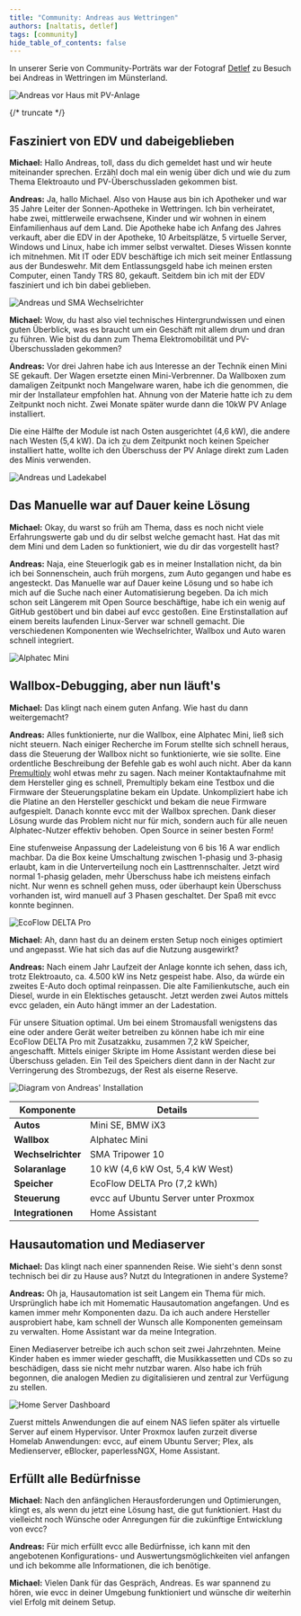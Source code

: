 ```yaml
---
title: "Community: Andreas aus Wettringen"
authors: [naltatis, detlef]
tags: [community]
hide_table_of_contents: false
---
```


In unserer Serie von Community-Porträts war der Fotograf [Detlef](https://hee.se) zu Besuch bei Andreas in Wettringen im Münsterland.

![Andreas vor Haus mit PV-Anlage](./andreas-vor-haus-pv.webp)

{/* truncate */}

## Fasziniert von EDV und dabeigeblieben

**Michael:** Hallo Andreas, toll, dass du dich gemeldet hast und wir heute miteinander sprechen.
Erzähl doch mal ein wenig über dich und wie du zum Thema Elektroauto und PV-Überschussladen gekommen bist.

**Andreas:** Ja, hallo Michael.
Also von Hause aus bin ich Apotheker und war 35 Jahre Leiter der Sonnen-Apotheke in Wettringen.
Ich bin verheiratet, habe zwei, mittlerweile erwachsene, Kinder und wir wohnen in einem Einfamilienhaus auf dem Land.
Die Apotheke habe ich Anfang des Jahres verkauft, aber die EDV in der Apotheke, 10 Arbeitsplätze, 5 virtuelle Server, Windows und Linux, habe ich immer selbst verwaltet.
Dieses Wissen konnte ich mitnehmen.
Mit IT oder EDV beschäftige ich mich seit meiner Entlassung aus der Bundeswehr.
Mit dem Entlassungsgeld habe ich meinen ersten Computer, einen Tandy TRS 80, gekauft.
Seitdem bin ich mit der EDV fasziniert und ich bin dabei geblieben.

![Andreas und SMA Wechselrichter](./andreas-und-sma-wechselrichter.webp)

**Michael:** Wow, du hast also viel technisches Hintergrundwissen und einen guten Überblick, was es braucht um ein Geschäft mit allem drum und dran zu führen.
Wie bist du dann zum Thema Elektromobilität und PV-Überschussladen gekommen?

**Andreas:** Vor drei Jahren habe ich aus Interesse an der Technik einen Mini SE gekauft.
Der Wagen ersetzte einen Mini-Verbrenner.
Da Wallboxen zum damaligen Zeitpunkt noch Mangelware waren, habe ich die genommen, die mir der Installateur empfohlen hat.
Ahnung von der Materie hatte ich zu dem Zeitpunkt noch nicht.
Zwei Monate später wurde dann die 10kW PV Anlage installiert.

Die eine Hälfte der Module ist nach Osten ausgerichtet (4,6 kW), die andere nach Westen (5,4 kW).
Da ich zu dem Zeitpunkt noch keinen Speicher installiert hatte, wollte ich den Überschuss der PV Anlage direkt zum Laden des Minis verwenden.

![Andreas und Ladekabel](./andreas-und-ladekabel.webp)

## Das Manuelle war auf Dauer keine Lösung

**Michael:** Okay, du warst so früh am Thema, dass es noch nicht viele Erfahrungswerte gab und du dir selbst welche gemacht hast.
Hat das mit dem Mini und dem Laden so funktioniert, wie du dir das vorgestellt hast?

**Andreas:** Naja, eine Steuerlogik gab es in meiner Installation nicht, da bin ich bei Sonnenschein, auch früh morgens, zum Auto gegangen und habe es angesteckt.
Das Manuelle war auf Dauer keine Lösung und so habe ich mich auf die Suche nach einer Automatisierung begeben.
Da ich mich schon seit Längerem mit Open Source beschäftige, habe ich ein wenig auf GitHub gestöbert und bin dabei auf evcc gestoßen.
Eine Erstinstallation auf einem bereits laufenden Linux-Server war schnell gemacht.
Die verschiedenen Komponenten wie Wechselrichter, Wallbox und Auto waren schnell integriert.

![Alphatec Mini](./andreas-alphatec-mini.webp)

## Wallbox-Debugging, aber nun läuft's

**Michael:** Das klingt nach einem guten Anfang.
Wie hast du dann weitergemacht?

**Andreas:** Alles funktionierte, nur die Wallbox, eine Alphatec Mini, ließ sich nicht steuern.
Nach einiger Recherche im Forum stellte sich schnell heraus, dass die Steuerung der Wallbox nicht so funktionierte, wie sie sollte.
Eine ordentliche Beschreibung der Befehle gab es wohl auch nicht.
Aber da kann [Premultiply](https://github.com/premultiply) wohl etwas mehr zu sagen.
Nach meiner Kontaktaufnahme mit dem Hersteller ging es schnell, Premultiply bekam eine Testbox und die Firmware der Steuerungsplatine bekam ein Update.
Unkompliziert habe ich die Platine an den Hersteller geschickt und bekam die neue Firmware aufgespielt.
Danach konnte evcc mit der Wallbox sprechen.
Dank dieser Lösung wurde das Problem nicht nur für mich, sondern auch für alle neuen Alphatec-Nutzer effektiv behoben.
Open Source in seiner besten Form!

Eine stufenweise Anpassung der Ladeleistung von 6 bis 16 A war endlich machbar.
Da die Box keine Umschaltung zwischen 1-phasig und 3-phasig erlaubt, kam in die Unterverteilung noch ein Lasttrennschalter.
Jetzt wird normal 1-phasig geladen, mehr Überschuss habe ich meistens einfach nicht.
Nur wenn es schnell gehen muss, oder überhaupt kein Überschuss vorhanden ist, wird manuell auf 3 Phasen geschaltet.
Der Spaß mit evcc konnte beginnen.

![EcoFlow DELTA Pro](./andreas-ecoflow.webp)

**Michael:** Ah, dann hast du an deinem ersten Setup noch einiges optimiert und angepasst.
Wie hat sich das auf die Nutzung ausgewirkt?

**Andreas:** Nach einem Jahr Laufzeit der Anlage konnte ich sehen, dass ich, trotz Elektroauto, ca.
4.500 kW ins Netz gespeist habe.
Also, da würde ein zweites E-Auto doch optimal reinpassen.
Die alte Familienkutsche, auch ein Diesel, wurde in ein Elektisches getauscht.
Jetzt werden zwei Autos mittels evcc geladen, ein Auto hängt immer an der Ladestation.

Für unsere Situation optimal.
Um bei einem Stromausfall wenigstens das eine oder andere Gerät weiter betreiben zu können habe ich mir eine EcoFlow DELTA Pro mit Zusatzakku, zusammen 7,2 kW Speicher, angeschafft.
Mittels einiger Skripte im Home Assistant werden diese bei Überschuss geladen.
Ein Teil des Speichers dient dann in der Nacht zur Verringerung des Strombezugs, der Rest als eiserne Reserve.

![Diagram von Andreas' Installation](./andreas-diagram.svg)

| **Komponente**       | **Details**                              |
|----------------------|------------------------------------------|
| **Autos**            | Mini SE, BMW iX3                         |
| **Wallbox**          | Alphatec Mini                            |
| **Wechselrichter**   | SMA Tripower 10                          |
| **Solaranlage**      | 10 kW (4,6 kW Ost, 5,4 kW West)          |
| **Speicher**         | EcoFlow DELTA Pro (7,2 kWh)              |
| **Steuerung**        | evcc auf Ubuntu Server unter Proxmox     |
| **Integrationen**    | Home Assistant                           |

## Hausautomation und Mediaserver

**Michael:** Das klingt nach einer spannenden Reise.
Wie sieht's denn sonst technisch bei dir zu Hause aus?
Nutzt du Integrationen in andere Systeme?

**Andreas:** Oh ja, Hausautomation ist seit Langem ein Thema für mich.
Ursprünglich habe ich mit Homematic Hausautomation angefangen.
Und es kamen immer mehr Komponenten dazu.
Da ich auch andere Hersteller ausprobiert habe, kam schnell der Wunsch alle Komponenten gemeinsam zu verwalten.
Home Assistant war da meine Integration.

Einen Mediaserver betreibe ich auch schon seit zwei Jahrzehnten.
Meine Kinder haben es immer wieder geschafft, die Musikkassetten und CDs so zu beschädigen, dass sie nicht mehr nutzbar waren.
Also habe ich früh begonnen, die analogen Medien zu digitalisieren und zentral zur Verfügung zu stellen.

![Home Server Dashboard](./andreas-home-server-dashboard.webp)

Zuerst mittels Anwendungen die auf einem NAS liefen später als virtuelle Server auf einem Hypervisor.
Unter Proxmox laufen zurzeit diverse Homelab Anwendungen: evcc, auf einem Ubuntu Server; Plex, als Medienserver, eBlocker, paperlessNGX, Home Assistant.

## Erfüllt alle Bedürfnisse

**Michael:** Nach den anfänglichen Herausforderungen und Optimierungen, klingt es, als wenn du jetzt eine Lösung hast, die gut funktioniert.
Hast du vielleicht noch Wünsche oder Anregungen für die zukünftige Entwicklung von evcc?

**Andreas:** Für mich erfüllt evcc alle Bedürfnisse, ich kann mit den angebotenen Konfigurations- und Auswertungsmöglichkeiten viel anfangen und ich bekomme alle Informationen, die ich benötige.

**Michael:** Vielen Dank für das Gespräch, Andreas.
Es war spannend zu hören, wie evcc in deiner Umgebung funktioniert und wünsche dir weiterhin viel Erfolg mit deinem Setup.
